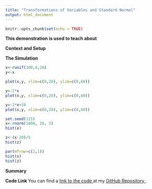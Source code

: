 ```yaml
---
title: "Transformations of Variables and Standard Normal"
output: html_document
---
```


```r
knitr::opts_chunk$set(echo = TRUE)
```

**This demonstration is used to teach about **

**Context and Setup**

**The Simulation **

```r
x<-runif(300,0,20)
y<-x

plot(x,y, xlim=c(0,20), ylim=c(0,60))

y<-2*x
plot(x,y, xlim=c(0,20), ylim=c(0,60))

y<-2*x+10
plot(x,y, xlim=c(0,20), ylim=c(0,60))

set.seed(115)
x<-rnorm(1000, 20, 5)
hist(x)

z<-(x-20)/5
hist(z)

par(mfrow=c(2,1))
hist(x)
hist(z)
```

**Summary **

**Code Link **
You can find a <a href="https://github.com/jtichon/Simulations_teaching/blob/master/unif/transformation_simulation_explanation.R"> link to the code </a> at my <a href="https://github.com/jtichon"> GitHub Repository </a>. 
